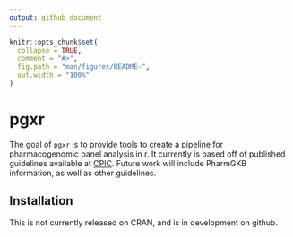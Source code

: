 ```yaml
---
output: github_document
---
```


<!-- README.md is generated from README.Rmd. Please edit that file -->

```r
knitr::opts_chunk$set(
  collapse = TRUE,
  comment = "#>",
  fig.path = "man/figures/README-",
  out.width = "100%"
)
```
# pgxr

The goal of `pgxr` is to provide tools to create a pipeline for pharmacogenomic
panel analysis in r. It currently is based off of published guidelines available
at [CPIC](https://cpicpgx.org/guidelines/). Future work will include PharmGKB
information, as well as other guidelines.

## Installation

This is not currently released on CRAN, and is in development on github.



